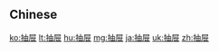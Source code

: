{{also|抽屜}}
==Chinese==
{{zh-see|抽屜}}

[[ko:抽屉]]
[[lt:抽屉]]
[[hu:抽屉]]
[[mg:抽屉]]
[[ja:抽屉]]
[[uk:抽屉]]
[[zh:抽屉]]